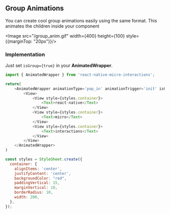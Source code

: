 
## Group Animations

You can create cool group animations easily using the same format. This animates the children inside your component

<Image src="/group_anim.gif" width={400} height={100} style={{marginTop: "20px"}}/>

### Implementation

Just set ```isGroup={true}``` in your **AnimatedWrapper**.

```js
import { AnimatedWrapper } from 'react-native-micro-interactions';

return(
    <AnimatedWrapper animationType='pop_in' animationTrigger='init' isGroup={true}>
        <View>
            <View style={styles.container}>
                <Text>react-native</Text>
            </View>
            <View style={styles.container}>
                <Text>micro</Text>
            </View>
            <View style={styles.container}>
                <Text>interactions</Text>
            </View>
        </View>
    </AnimatedWrapper>
)

const styles = StyleSheet.create({
  container: {
    alignItems: 'center',
    justifyContent: 'center',
    backgroundColor: "red",
    paddingVertical: 15,
    marginVertical: 10,
    borderRadius: 10,
    width: 200,
  },
});
```
